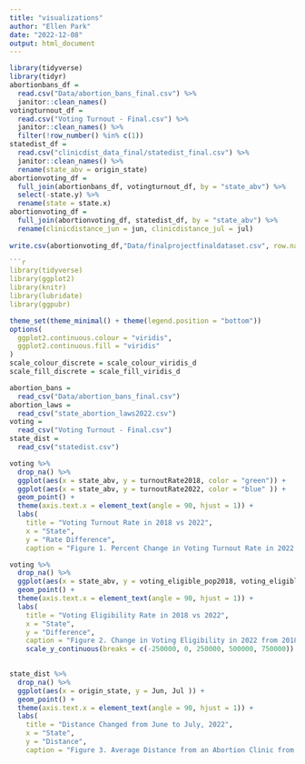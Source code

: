 ```yaml
---
title: "visualizations"
author: "Ellen Park"
date: "2022-12-08"
output: html_document
---
```


```r
library(tidyverse) 
library(tidyr)
abortionbans_df = 
  read.csv("Data/abortion_bans_final.csv") %>% 
  janitor::clean_names() 
votingturnout_df = 
  read.csv("Voting Turnout - Final.csv") %>% 
  janitor::clean_names() %>% 
  filter(!row_number() %in% c(1))
statedist_df = 
  read.csv("clinicdist_data_final/statedist_final.csv") %>% 
  janitor::clean_names() %>% 
  rename(state_abv = origin_state)
abortionvoting_df =
  full_join(abortionbans_df, votingturnout_df, by = "state_abv") %>% 
  select(-state.y) %>% 
  rename(state = state.x)
abortionvoting_df =
  full_join(abortionvoting_df, statedist_df, by = "state_abv") %>% 
  rename(clinicdistance_jun = jun, clinicdistance_jul = jul)
  
write.csv(abortionvoting_df,"Data/finalprojectfinaldataset.csv", row.names = FALSE)
```

```r
```r
library(tidyverse)
library(ggplot2)
library(knitr)
library(lubridate)
library(ggpubr)
```


```r
theme_set(theme_minimal() + theme(legend.position = "bottom"))
options(
  ggplot2.continuous.colour = "viridis",
  ggplot2.continuous.fill = "viridis"
)
scale_colour_discrete = scale_colour_viridis_d
scale_fill_discrete = scale_fill_viridis_d
```

```r
abortion_bans = 
  read_csv("Data/abortion_bans_final.csv")
abortion_laws = 
  read_csv("state_abortion_laws2022.csv")
voting =
  read_csv("Voting Turnout - Final.csv")
state_dist = 
  read_csv("statedist.csv")
```

```r
voting %>%
  drop_na() %>%
  ggplot(aes(x = state_abv, y = turnoutRate2018, color = "green")) +
  ggplot(aes(x = state_abv, y = turnoutRate2022, color = "blue" )) +
  geom_point() +
  theme(axis.text.x = element_text(angle = 90, hjust = 1)) +
  labs(
    title = "Voting Turnout Rate in 2018 vs 2022",
    x = "State",
    y = "Rate Difference",
    caption = "Figure 1. Percent Change in Voting Turnout Rate in 2022 from 2018.")

```

```r
voting %>%
  drop_na() %>%
  ggplot(aes(x = state_abv, y = voting_eligible_pop2018, voting_eligible_pop2022 )) +
  geom_point() +
  theme(axis.text.x = element_text(angle = 90, hjust = 1)) +
  labs(
    title = "Voting Eligibility Rate in 2018 vs 2022",
    x = "State",
    y = "Difference",
    caption = "Figure 2. Change in Voting Eligibility in 2022 from 2018.")
    scale_y_continuous(breaks = c(-250000, 0, 250000, 500000, 750000))
    
```
```r
state_dist %>%
  drop_na() %>%
  ggplot(aes(x = origin_state, y = Jun, Jul )) +
  geom_point() +
  theme(axis.text.x = element_text(angle = 90, hjust = 1)) +
  labs(
    title = "Distance Changed from June to July, 2022",
    x = "State",
    y = "Distance",
    caption = "Figure 3. Average Distance from an Abortion Clinic from June to July after Overturn of Roe vs. Wade.")
```